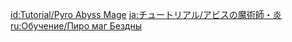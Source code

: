 {{Tutorial
|title    = Pyro Abyss Mage
|subtitle = New Entry
|type     = Enemies
|icon     = Icon Tutorial Monster.png
|about    = Pyro Abyss Mage
|image1   = Tutorial Enemies Pyro Abyss Mage.png
|text1    = Uses a {{Color|help|Pyro shield}} to protect itself. Perhaps you can break down its defenses with Electro or other {{Color|help|Elemental Attacks that react with Pyro}}.
|sort     = 2201
}}

[[id:Tutorial/Pyro Abyss Mage]]
[[ja:チュートリアル/アビスの魔術師・炎]]
[[ru:Обучение/Пиро маг Бездны]]